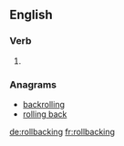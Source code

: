 ==English==

===Verb===
{{head|en}}

# {{present participle of|rollback}}

===Anagrams===
* [[backrolling#English|backrolling]]
* [[rolling back#English|rolling back]]

[[de:rollbacking]]
[[fr:rollbacking]]